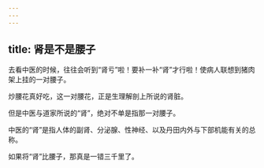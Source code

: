```yaml
---
---
---
```

title: 肾是不是腰子
---




去看中医的时候，往往会听到“肾亏”啦！要补一补“肾”才行啦！使病人联想到猪肉架上挂的一对腰子。

炒腰花真好吃，这一对腰花，正是生理解剖上所说的肾脏。

但是中医与道家所说的“肾”，绝对不单是指那一对腰子。

中医的“肾”是指人体的副肾、分泌腺、性神经、以及丹田内外与下部机能有关的总称。

如果将“肾”比腰子，那真是一错三千里了。